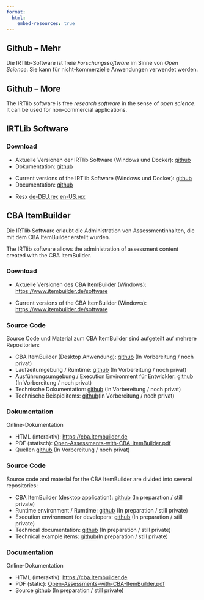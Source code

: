 ```yaml
---
format:
  html:
    embed-resources: true
---
```


::: {.content-visible when-profile="german"}
# Github -- Mehr

Die IRTlib-Software ist freie *Forschungssoftware* im Sinne von *Open Science*. Sie kann für nicht-kommerzielle Anwendungen verwendet werden. 

:::

::: {.content-visible when-profile="english"}
# Github -- More

The IRTlib software is free *research software* in the sense of *open science*. It can be used for non-commercial applications.

:::

## IRTLib Software

### Download

::: {.content-visible when-profile="german"}
* Aktuelle Versionen der IRTlib Software (Windows und Docker): [github](https://github.com/DIPFtba/IRTlibDeploymentSoftware)
* Dokumentation: [github](https://github.com/kroehne/IRTLibDocumentation)
:::


::: {.content-visible when-profile="english"}
* Current versions of the IRTlib Software (Windows und Docker):  [github](https://github.com/DIPFtba/IRTlibDeploymentSoftware)
* Documentation: [github](https://github.com/kroehne/IRTLibDocumentation)
:::

* Resx [de-DEU.rex](../Help-de-DEU.rex) [en-US.rex](../Help-en-US.rex)

## CBA ItemBuilder

::: {.content-visible when-profile="german"}
Die IRTlib Software erlaubt die Administration von Assessmentinhalten, die mit dem CBA ItemBuilder erstellt wurden. 
:::

::: {.content-visible when-profile="english"}
The IRTlib software allows the administration of assessment content created with the CBA ItemBuilder. 
:::

### Download

::: {.content-visible when-profile="german"}
* Aktuelle Versionen des CBA ItemBuilder (Windows): [https://www.itembuilder.de/software](https://www.itembuilder.de/software)
:::

::: {.content-visible when-profile="english"}
* Current versions of the CBA ItemBuilder (Windows): [https://www.itembuilder.de/software](https://www.itembuilder.de/software)
:::



::: {.content-visible when-profile="german"}

### Source Code 

Source Code und Material zum CBA ItemBuilder sind aufgeteilt auf mehrere Repositorien: 

* CBA ItemBuilder (Desktop Anwendung): [github](https://github.com/DIPFtba/CBAItemBuilderDesktopEditor) (In Vorbereitung / noch privat)
* Laufzeitumgebung / Rumtime: [github](https://github.com/DIPFtba/CBAItemBuilderRuntime) (In Vorbereitung / noch privat)
* Ausführungsumgebung / Execution Environment für Entwickler: [github](https://github.com/DIPFtba/CBAItemBuilderExecutionEnvironment) (In Vorbereitung / noch privat)
* Technische Dokumentation: [github](https://github.com/DIPFtba/CBAItemBuilderDocumentation) (In Vorbereitung / noch privat)
* Technische Beispielitems: [github](https://github.com/DIPFtba/CBAItemBuilderExampleItems)(In Vorbereitung / noch privat)

### Dokumentation 

Online-Dokumentation

* HTML (interaktiv): [https://cba.itembuilder.de](https://cba.itembuilder.de)  
* PDF (statisch): [Open-Assessments-with-CBA-ItemBuilder.pdf](https://cba.itembuilder.de/Open-Assessments-with-CBA-ItemBuilder.pdf)
* Quellen [github](https://github.com/kroehne/CBAItemBuilderBook) (In Vorbereitung / noch privat)

:::

::: {.content-visible when-profile="english"}

### Source Code 

Source code and material for the CBA ItemBuilder are divided into several repositories: 

* CBA ItemBuilder (desktop application): [github](https://github.com/DIPFtba/CBAItemBuilderDesktopEditor) (In preparation / still private)
* Runtime environment / Rumtime: [github](https://github.com/DIPFtba/CBAItemBuilderRuntime) (In preparation / still private)
* Execution environment for developers: [github](https://github.com/DIPFtba/CBAItemBuilderExecutionEnvironment) (In preparation / still private)
* Technical documentation: [github](https://github.com/DIPFtba/CBAItemBuilderDocumentation) (In preparation / still private)
* Technical example items: [github](https://github.com/DIPFtba/CBAItemBuilderExampleItems)(In preparation / still private)

### Documentation 

Online-Dokumentation

* HTML (interaktiv): [https://cba.itembuilder.de](https://cba.itembuilder.de)  
* PDF (static): [Open-Assessments-with-CBA-ItemBuilder.pdf](https://cba.itembuilder.de/Open-Assessments-with-CBA-ItemBuilder.pdf)
* Source [github](https://github.com/kroehne/CBAItemBuilderBook) (In preparation / still private)

:::



